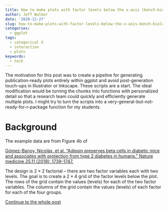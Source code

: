```yaml
---
title: How to make plots with factor levels below the x-axis (bench-biology style)
author: Jeff Walker
date: '2020-12-27'
slug: how-to-make-plots-with-factor-levels-below-the-x-axis-bench-biology-style
categories:
  - ggplot
tags:
  - categorical X
  - interaction
  - plots
keywords:
  - tech
---
```


The motivation for this post was to create a pipeline for generating publication-ready plots entirely within ggplot and avoid post-generation touch-ups in Illustrator or Inkscape. These scripts are a start. The ideal modification would be turning the chunks into functions with personalized detail so that a research team could quickly and efficiently generate multiple plots. I might try to turn the scripts into a very-general-but-not-ready-for-r-package function for my students.

# Background

The example data are from Figure 4b of

[Gómez-Banoy, Nicolás, et al. "Adipsin preserves beta cells in diabetic mice and associates with protection from type 2 diabetes in humans." Nature medicine 25.11 (2019): 1739-1747.](https://www.nature.com/articles/s41586-019-0895-y){target="_blank"}

The design is $2 \times 2$ factorial -- there are two factor variables each with two levels. The goal is to create a $2 \times 4$ grid of the factor levels below the plot. The rows of the grid contain the values (levels) for each of the two factor variables. The columns of the grid contain the values (levels) of each factor for each of the four groups.

[Continue to the whole post](https://rdoodles.rbind.io/posts-biocstyle/2020-12-25-how-to-make-plots-with-factor-levels-below-x-axis.html)
